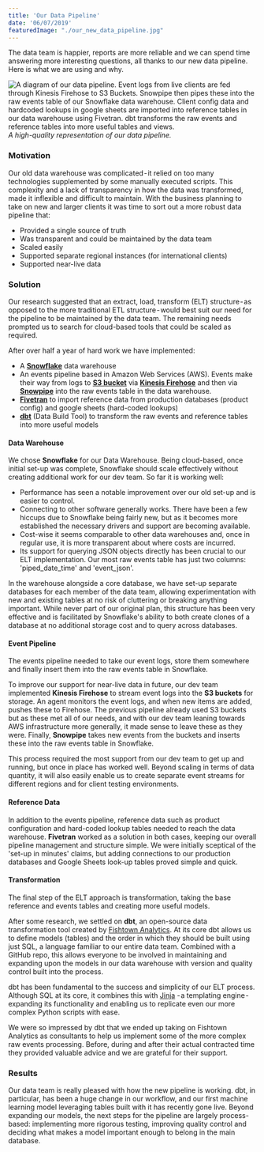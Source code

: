 ```yaml
---
title: 'Our Data Pipeline'
date: '06/07/2019'
featuredImage: "./our_new_data_pipeline.jpg"
---
```


The data team is happier, reports are more reliable and we can spend time answering more interesting questions, all thanks to our new data pipeline. Here is what we are using and why.

![A diagram of our data pipeline. Event logs from live clients are fed through Kinesis Firehose to S3 Buckets. Snowpipe then pipes these into the raw events table of our Snowflake data warehouse. Client config data and hardcoded lookups in google sheets are imported into reference tables in our data warehouse using Fivetran. dbt transforms the raw events and reference tables into more useful tables and views.](./our_new_data_pipeline.jpg)
*A high-quality representation of our data pipeline.*

### Motivation
Our old data warehouse was complicated - it relied on too many technologies supplemented by some manually executed scripts. This complexity and a lack of transparency in how the data was transformed, made it inflexible and difficult to maintain. With the business planning to take on new and larger clients it was time to sort out a more robust data pipeline that:

* Provided a single source of truth
* Was transparent and could be maintained by the data team
* Scaled easily
* Supported separate regional instances (for international clients)
* Supported near-live data

### Solution
Our research suggested that an extract, load, transform (ELT) structure - as opposed to the more traditional ETL structure - would best suit our need for the pipeline to be maintained by the data team. The remaining needs prompted us to search for cloud-based tools that could be scaled as required.

After over half a year of hard work we have implemented:

* A **[Snowflake](https://www.snowflake.com/)** data warehouse
* An events pipeline based in Amazon Web Services (AWS). Events make their way from logs to **[S3 bucket](https://aws.amazon.com/s3/)** via **[Kinesis Firehose](https://aws.amazon.com/kinesis/data-firehose/)** and then via **[Snowpipe](https://docs.snowflake.net/manuals/user-guide/data-load-snowpipe-intro.html)** into the raw events table in the data warehouse.
* **[Fivetran](https://fivetran.com/)** to import reference data from production databases (product config) and google sheets (hard-coded lookups)
* **[dbt](https://www.getdbt.com/)** (Data Build Tool) to transform the raw events and reference tables into more useful models

#### Data Warehouse
We chose **Snowflake** for our Data Warehouse. Being cloud-based, once initial set-up was complete, Snowflake should scale effectively without creating additional work for our dev team. So far it is working well:

* Performance has seen a notable improvement over our old set-up and is easier to control.
* Connecting to other software generally works. There have been a few hiccups due to Snowflake being fairly new, but as it becomes more established the necessary drivers and support are becoming available.
* Cost-wise it seems comparable to other data warehouses and, once in regular use, it is more transparent about where costs are incurred.
* Its support for querying JSON objects directly has been crucial to our ELT implementation. Our most raw events table has just two columns: 'piped_date_time' and 'event_json'.

In the warehouse alongside a core database, we have set-up separate databases for each member of the data team, allowing experimentation with new and existing tables at no risk of cluttering or breaking anything important. While never part of our original plan, this structure has been very effective and is facilitated by Snowflake's ability to both create clones of a database at no additional storage cost and to query across databases.

#### Event Pipeline
The events pipeline needed to take our event logs, store them somewhere and finally insert them into the raw events table in Snowflake.

To improve our support for near-live data in future, our dev team implemented **Kinesis Firehose** to stream event logs into the **S3 buckets** for storage. An agent monitors the event logs, and when new items are added, pushes these to Firehose. The previous pipeline already used S3 buckets but as these met all of our needs, and with our dev team leaning towards AWS infrastructure more generally, it made sense to leave these as they were. Finally, **Snowpipe** takes new events from the buckets and inserts these into the raw events table in Snowflake.

This process required the most support from our dev team to get up and running, but once in place has worked well. Beyond scaling in terms of data quantity, it will also easily enable us to create separate event streams for different regions and for client testing environments.

#### Reference Data
In addition to the events pipeline, reference data such as product configuration and hard-coded lookup tables needed to reach the data warehouse. **Fivetran** worked as a solution in both cases, keeping our overall pipeline management and structure simple. We were initially sceptical of the 'set-up in minutes' claims, but adding connections to our production databases and Google Sheets look-up tables proved simple and quick.

#### Transformation
The final step of the ELT approach is transformation, taking the base reference and events tables and creating more useful models.

After some research, we settled on **dbt**, an open-source data transformation tool created by [Fishtown Analytics](https://blog.fishtownanalytics.com/). At its core dbt allows us to define models (tables) and the order in which they should be built using just SQL, a language familiar to our entire data team. Combined with a GitHub repo, this allows everyone to be involved in maintaining and expanding upon the models in our data warehouse with version and quality control built into the process.

dbt has been fundamental to the success and simplicity of our ELT process. Although SQL at its core, it combines this with [Jinja](http://jinja.pocoo.org/) - a templating engine - expanding its functionality and enabling us to replicate even our more complex Python scripts with ease.

We were so impressed by dbt that we ended up taking on Fishtown Analytics as consultants to help us implement some of the more complex raw events processing. Before, during and after their actual contracted time they provided valuable advice and we are grateful for their support.

### Results
Our data team is really pleased with how the new pipeline is working. dbt, in particular, has been a huge change in our workflow, and our first machine learning model leveraging tables built with it has recently gone live. Beyond expanding our models, the next steps for the pipeline are largely process-based: implementing more rigorous testing, improving quality control and deciding what makes a model important enough to belong in the main database.
